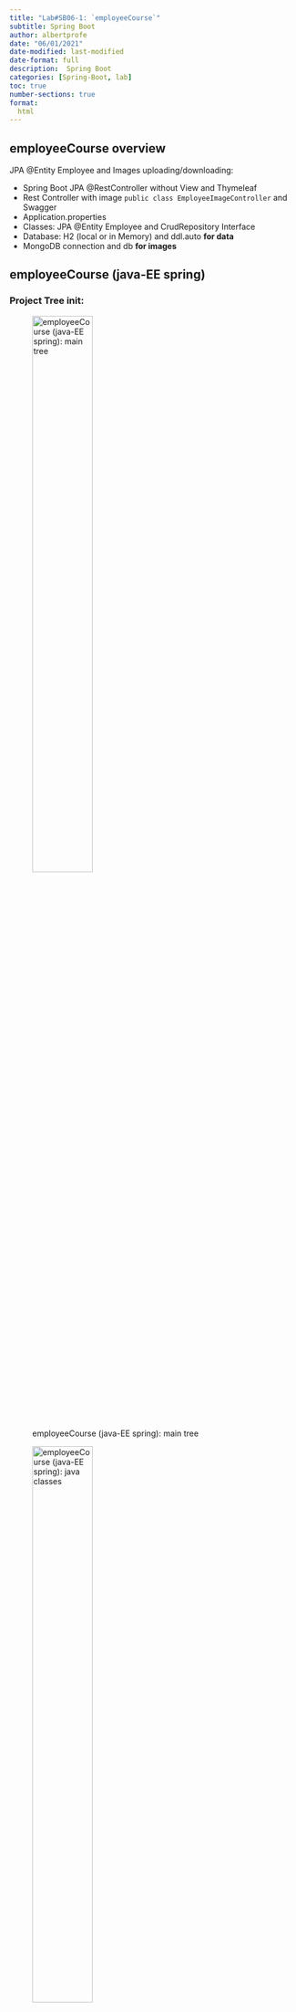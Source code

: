 ```yaml
---
title: "Lab#SB06-1: `employeeCourse`"
subtitle: Spring Boot
author: albertprofe
date: "06/01/2021"
date-modified: last-modified
date-format: full
description:  Spring Boot
categories: [Spring-Boot, lab]
toc: true
number-sections: true
format:
  html
---
```




## employeeCourse overview

JPA @Entity Employee and Images uploading/downloading:

- Spring Boot JPA @RestController without View and Thymeleaf
- Rest Controller with image `public class EmployeeImageController` and Swagger
- Application.properties
- Classes: JPA @Entity Employee and CrudRepository Interface
- Database: H2 (local or in Memory) and ddl.auto **for data**
- MongoDB connection and db **for images**

## employeeCourse (java-EE spring)

### Project Tree init:


![employeeCourse (java-EE spring): main tree](https://raw.githubusercontent.com/AlbertProfe/images/main/cifospring2021/2021-07-MongoDB-000041.png){width="50%"}

![employeeCourse (java-EE spring): java classes](https://raw.githubusercontent.com/AlbertProfe/images/main/cifospring2021/2021-07-MongoDB-000040.png){width="50%"}

![employeeCourse (java-EE spring): templates html](https://raw.githubusercontent.com/AlbertProfe/images/main/cifospring2021/2021-07-MongoDB-000042.png){width="50%"}




### deploy and screens

Deployed on `Heroku`: <s>[Heroky deploy](https://employeecourse.herokuapp.com/){.external}</s>

screenshoots from app: [screenshots](https://github.com/AlbertProfe/images/tree/main/cifospring2021/mockup){.external}


### JPA relationships

![Employee JPA relationships](https://raw.githubusercontent.com/AlbertProfe/images/main/cifospring2021/employeeCourse.png){width="80%"}



## Detail

 - Application.properties: mongoDB and H2
 - Layout and fragment
    - layout.html
    - layout_login.html
    - layout_detail.html
 - Java classes JPAHow layout works
    - n:m TA as two @Entity and `1:n` `n:1` `1:n`
    - Employee <> Expense (@Entity H2) `1:n` bidirectional
    - Employee <> Holidays (@Entity H2) `1:n` unidirectional
    - Employee <> Enrollment <> Course <> Certificate (@Entity H2)  `n:m`
    - Employee <> EmployeeImage (@Document MongoDB) `1:1` birectional
- Rest Controller (Employee and EmployeeImage)
- CommandLineRunner
     - HomeController Fill in entities in H2 and assign them
     - Employee @entity
       - `setEmployeeImageId` with `employeeImageId` string id from mongodb **to-do**
- Employee (Items detail)
    - Empployee Detail
      - Path (th:scr) to mognodb image from `getEmployeeImageId`  via rest controller **to-do**
    - Courses
      - Add couse to employee (insert date and status *to-do*)
      - Update status
    - Expenses
      - Create expense
      - Delete expense (afer deleting return to Expenses or crete new detail *to-do*)
      - Update expense
    - Holidays
      - Add holidays date
      - Delete  holidays dates
      - Create holidays (rejects to create an existing year)
    - Upload Image
       - Rest Controller via Postman
    - Add Image:
      - upload image option (EmployeImage to mongoDB)
      -  `1:1 - bidirectional`  (EmployeImage <> Employee)
- Enrollments **to-do**
- Courses and filters **to-do**Advanced
- Thymeleaf pagination **to-do**
- Thymeleaf validation **to-do**
- Abstract class and inhrence with audit and DTO **to-do**
- Java 8 and H2 in memory to `DEPLOY: upload to Heroku`

## How layout works


![How layout works](https://raw.githubusercontent.com/AlbertProfe/images/main/cifospring2021/layout/layout_0.png){width="80%"}







<!--- navLinks -->
<br><br>
<div class=row>
<br>
<div class='column left previous'>
<br>
[{{< fa solid arrow-left >}} Lab#SB05-1: Advanced strategies](/springboot/sblab5.qmd)
<br>
</div>
<br>
<div class='column center'>
<br>
[{{< fa solid arrow-up >}} top](#top)
<br>
</div>
<br>
<div class='column right next'>
<br>
[Spring Boot Resources  {{< fa solid arrow-right >}}](/springboot/resources.qmd)
<br>
</div>
<br>
</div>
